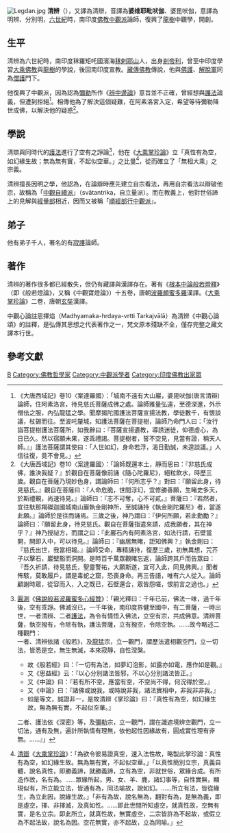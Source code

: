 [[Image:Legdan.jpg|thumb]]
'''清辨'''（{{lang-sa|Bhavyaviveka}}），又譯為清辯，音譯為'''婆维耶毗吠伽'''、婆毘吠伽，意譯為明辨、分別明，[[六世紀|六世紀]]時，南印度[[佛教|佛教]][[中觀派|中觀派]]論師，復興了[[龍樹|龍樹]]中觀學，開創{{le|中觀自續派|Svatantrika}}。

==生平==
清辨為六世紀時，南印度秣羅矩吒國濱海[[秣剌耶山|秣剌耶山]]人，出身[[剎帝利|剎帝利]]，曾至中印度學習[[大乘佛教|大乘佛教]]與[[龍樹|龍樹]]的學說，後回南印度宣教。[[藏傳佛教|藏傳佛教]]傳說，他與[[佛護|佛護]]、[[解脫軍|解脫軍]]同為[[僧護_(中觀派)|僧護]]門下。

他復興了中觀派，因為認為[[彌勒|彌勒]]所作《[[辨中邊論|辨中邊論]]》意旨並不正確，曾經想與[[護法_(人名)|護法]]論義，但遭到拒絕<ref>《大唐西域記》卷10〈案達羅國〉：「城南不遠有大山巖，婆毘吠伽(唐言清辯)論師，住阿素洛宮，待見慈氏菩薩成佛之處。論師雅量弘遠，至德深邃，外示僧佉之服，內弘龍猛之學。聞摩揭陀國護法菩薩宣揚法教，學徒數千，有懷談議，杖錫而往。至波吒釐城，知護法菩薩在菩提樹，論師乃命門人曰：「汝行詣菩提樹護法菩薩所，如我辭曰：『菩薩宣揚遺教，導誘迷徒，仰德虛心，為日已久。然以宿願未果，遂乖禮謁。菩提樹者，誓不空見，見當有證，稱天人師。』」護法菩薩謂其使曰：「人世如幻，身命若浮，渴日勤誠，未遑談議。」人信往復，竟不會見。」</ref>。相傳他為了解決這個疑難，在阿素洛宮入定，希望等待彌勒降世成佛，以解決他的疑惑<ref>《大唐西域記》卷10〈案達羅國〉：「論師既還本土，靜而思曰：『非慈氏成佛，誰決我疑？』於觀自在菩薩像前誦《隨心陀羅尼》，絕粒飲水，時歷三歲。觀自在菩薩乃現妙色身，謂論師曰：『何所志乎？』對曰：『願留此身，待見慈氏。』觀自在菩薩曰：『人命危脆，世間浮幻，宜修勝善願，生睹史多天，於斯禮覲，尚速待見。』論師曰：『志不可奪，心不可貳。』菩薩曰：『若然者，宜往馱那羯磔迦國城南山巖執金剛神所，至誠誦持《執金剛陀羅尼》者，當遂此願。』論師於是往而誦焉。三歲之後，神乃謂曰：『伊何所願，若此勤勵？』論師曰：『願留此身，待見慈氏。觀自在菩薩指遣來請，成我願者，其在神乎？』神乃授祕方，而謂之曰：『此巖石內有阿素洛宮，如法行請，石壁當開，開即入中，可以待見。』論師曰：『幽居無睹，詎知佛興？』執金剛曰：『慈氏出世，我當相報。』論師受命，專精誦持，復歷三歲，初無異想，咒芥子以擊石，巖壁豁而洞開。是時百千萬眾觀睹忘返，論師跨其戶而告眾曰：『吾久祈請，待見慈氏，聖靈警祐，大願斯遂，宜可入此，同見佛興。』聞者怖駭，莫敢履戶，謂是毒蛇之窟，恐喪身命。再三告語，唯有六人從入。論師顧謝時眾，從容而入，入之既已，石壁還合，眾皆怨嗟，恨前言之過也。」</ref>。

==學說==
清辯與同時代的[[護法_(人名)|護法]]進行了空有之諍論<ref>
[[圓測|圓測]]《[[佛說般若波羅蜜多心經贊|佛說般若波羅蜜多心經贊]]》：「親光釋曰：千年已前，佛法一味，過千年後，空有乖諍。佛滅沒已，一千年後，南印度界健至國中，有二菩薩，一時出世，一者清辨、二者[[護法_(人名)|護法]]，為令有情悟入佛法，立空有宗，共成佛意。清辨菩薩，執空撥有，令除有執，護法菩薩，立有撥空，令除空執。……故今略述二種觀門：<br />一者、清辨依諸《般若》，及[[龍猛|龍猛]]宗，立一觀門，謂歷法遣相觀空門，立一切法，皆悉是空，無生無滅，本來寂靜，自性涅槃。
*故《般若經》曰：『一切有為法，如夢幻泡影，如露亦如電，應作如是觀。』
*又《思益經》云：『以心分別諸法皆邪，不以心分別諸法皆正。』
*又《中論》曰：『若有所不空，應當有空，不空尚不得，何況得於空。』
*又《中論》曰：『諸佛或說我，或時說非我，諸法實相中，非我非非我。』
*如是等文，誠證非一，是故清辨《掌珍論》曰：『真性有為空，如幻緣生故，無為無有實，不起似空華。』
二者、護法依《深密》等，及[[彌勒|彌勒]]宗，立一觀門，謂在識遮境辨空觀門，立一切法，通有及無，遍計所執情有理無，依他起性因緣故有，圓成實性理有非無。……』」
</ref>，他在《[[大乘掌珍論|大乘掌珍論]]》立「真性有為空，如幻緣生故；無為無有實，不起似空華。」之比量<ref>
[[清辯|清辯]]《[[大乘掌珍論|大乘掌珍論]]》：「為欲令彼易證真空，速入法性故，略製此掌珍論：真性有為空，如幻緣生故。無為無有實，不起似空華。」「以真性簡別立宗，真義自體，說名真性，即勝義諦，就勝義諦，立有為空，非就世俗，眾緣合成。有所造作故，名有為。……眾緣所起，男、女、羊、鹿，諸幻事等，自性實無，顯現似有，所立能立法，皆通有為，同法喻故，說如幻。……所立有法，皆從緣生，為立此因，說緣生故。」「非有為故，說名無為，翻對有為，是無為義，即是虛空，擇、非擇滅，及真如性。……即此世間所知虛空，就真性故，空無有實，是名立宗。即此所立，就真性故，無實虛空，二宗皆許為不起故，或假立為不起法故，說名為因。空花無實，亦不起故，立為同喻。」
</ref>，從而確立了「無相大乘」之宗義。

清辨擅長因明之學，他認為，在論辯時應先建立自宗看法，再用自宗看法以辯破他宗，故稱為「[[中觀自續派|中觀自續派]]」（svātantrika，自立量派）。而在教義上，他對世俗諦上的見解與[[經量部|經量部]]相近，因而又被稱「[[順經部行中觀派|順經部行中觀派]]」。

==弟子==
他有弟子千人，著名的有[[寂護|寂護]]論師。

==著作==
清辨的著作很多都已經散失，但仍有藏譯與漢譯存在。著有《[[根本中論般若燈釋|根本中論般若燈釋]]》（即《般若燈論》，又稱《中觀寶燈論》）十五卷，唐朝[[波羅頗蜜多羅|波羅頗蜜多羅]]漢譯。《[[大乘掌珍論|大乘掌珍論]]》二卷，唐朝[[玄奘|玄奘]]漢譯。

中觀心論註思擇焰（Madhyamaka-hrdaya-vrtti Tarkajvālā）為清辨《中觀心論頌》的註釋，是弘傳其思想之代表著作之一，梵文原本殘缺不全，僅存完整之藏文譯本行世。

==參考文獻==
{{reflist|2}}

{{Authority control}}
{{DEFAULTSORT:Bhavyaviveka}}
[[Category:印度佛教徒|B]]
[[Category:佛教哲學家|Category:佛教哲學家]]
[[Category:中觀派學者|Category:中觀派學者]]
[[Category:印度佛教出家眾|Category:印度佛教出家眾]]